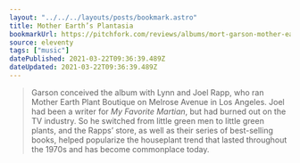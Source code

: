 ```yaml
---
layout: "../../../layouts/posts/bookmark.astro"
title: Mother Earth’s Plantasia
bookmarkUrl: https://pitchfork.com/reviews/albums/mort-garson-mother-earths-plantasia/
source: eleventy
tags: ["music"]
datePublished: 2021-03-22T09:36:39.489Z
dateUpdated: 2021-03-22T09:36:39.489Z
---
```


> Garson conceived the album with Lynn and Joel Rapp, who ran Mother Earth Plant Boutique on Melrose Avenue in Los Angeles. Joel had been a writer for _My Favorite Martian_, but had burned out on the TV industry. So he switched from little green men to little green plants, and the Rapps’ store, as well as their series of best-selling books, helped popularize the houseplant trend that lasted throughout the 1970s and has become commonplace today.
